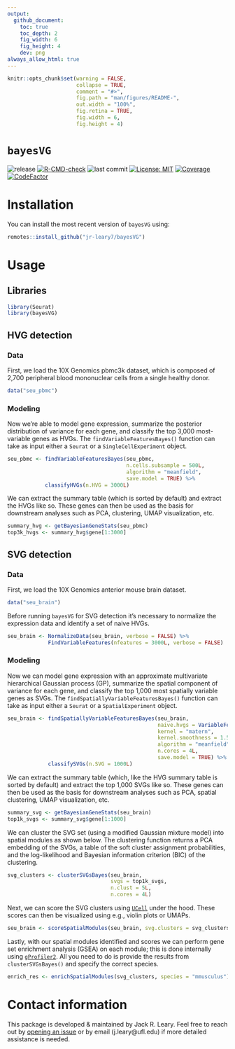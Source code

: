 ```yaml
---
output: 
  github_document:
    toc: true
    toc_depth: 2
    fig_width: 6
    fig_height: 4
    dev: png
always_allow_html: true
---
```


<!-- README.md is generated from README.Rmd. Please edit that file -->

```r
knitr::opts_chunk$set(warning = FALSE, 
                      collapse = TRUE,
                      comment = "#>",
                      fig.path = "man/figures/README-",
                      out.width = "100%", 
                      fig.retina = TRUE,
                      fig.width = 6,
                      fig.height = 4)
```

# `bayesVG`

<!-- badges: start -->
![release](https://img.shields.io/github/v/release/jr-leary7/bayesVG?color=purple)
[![R-CMD-check](https://github.com/jr-leary7/bayesVG/actions/workflows/R-CMD-CHECK.yaml/badge.svg)](https://github.com/jr-leary7/bayesVG/actions/workflows/R-CMD-CHECK.yaml)
![last commit](https://img.shields.io/github/last-commit/jr-leary7/bayesVG/main?color=darkgreen)
[![License: MIT](https://img.shields.io/badge/License-MIT-yellow.svg)](https://opensource.org/licenses/MIT)
[![Coverage](https://codecov.io/gh/jr-leary7/bayesVG/graph/badge.svg)](https://app.codecov.io/gh/jr-leary7/bayesVG)
[![CodeFactor](https://www.codefactor.io/repository/github/jr-leary7/bayesvg/badge/main)](https://www.codefactor.io/repository/github/jr-leary7/bayesvg/overview/main)
<!-- badges: end -->

# Installation

You can install the most recent version of `bayesVG` using:

```r
remotes::install_github("jr-leary7/bayesVG")
```

# Usage 

## Libraries 

```r
library(Seurat)
library(bayesVG)
```

## HVG detection 

### Data 

First, we load the 10X Genomics pbmc3k dataset, which is composed of 2,700 peripheral blood mononuclear cells from a single healthy donor. 

```r
data("seu_pbmc")
```

### Modeling 

Now we're able to model gene expression, summarize the posterior distribution of variance for each gene, and classify the top 3,000 most-variable genes as HVGs. The `findVariableFeaturesBayes()` function can take as input either a `Seurat` or a `SingleCellExperiment` object. 

```r
seu_pbmc <- findVariableFeaturesBayes(seu_pbmc, 
                                      n.cells.subsample = 500L, 
                                      algorithm = "meanfield",
                                      save.model = TRUE) %>% 
            classifyHVGs(n.HVG = 3000L)
```

We can extract the summary table (which is sorted by default) and extract the HVGs like so. These genes can then be used as the basis for downstream analyses such as PCA, clustering, UMAP visualization, etc. 

```r
summary_hvg <- getBayesianGeneStats(seu_pbmc)
top3k_hvgs <- summary_hvg$gene[1:3000]
```

## SVG detection 

### Data 

First, we load the 10X Genomics anterior mouse brain dataset.

```r
data("seu_brain")
```

Before running `bayesVG` for SVG detection it's necessary to normalize the expression data and identify a set of naive HVGs. 

```r
seu_brain <- NormalizeData(seu_brain, verbose = FALSE) %>% 
             FindVariableFeatures(nfeatures = 3000L, verbose = FALSE)
```

### Modeling 

Now we can model gene expression with an approximate multivariate hierarchical Gaussian process (GP), summarize the spatial component of variance for each gene, and classify the top 1,000 most spatially variable genes as SVGs. The `findSpatiallyVariableFeaturesBayes()` function can take as input either a `Seurat` or a `SpatialExperiment` object. 

```r
seu_brain <- findSpatiallyVariableFeaturesBayes(seu_brain, 
                                                naive.hvgs = VariableFeatures(seu_brain), 
                                                kernel = "matern", 
                                                kernel.smoothness = 1.5, 
                                                algorithm = "meanfield", 
                                                n.cores = 4L, 
                                                save.model = TRUE) %>% 
             classifySVGs(n.SVG = 1000L)
```

We can extract the summary table (which, like the HVG summary table is sorted by default)  and extract the top 1,000 SVGs like so. These genes can then be used as the basis for downstream analyses such as PCA, spatial clustering, UMAP visualization, etc. 

```r
summary_svg <- getBayesianGeneStats(seu_brain)
top1k_svgs <- summary_svg$gene[1:1000]
```

We can cluster the SVG set (using a modified Gaussian mixture model) into spatial modules as shown below. The clustering function returns a PCA embedding of the SVGs, a table of the soft cluster assignment probabilities, and the log-likelihood and Bayesian information criterion (BIC) of the clustering.

```r
svg_clusters <- clusterSVGsBayes(seu_brain, 
                                 svgs = top1k_svgs, 
                                 n.clust = 5L, 
                                 n.cores = 4L)
```

Next, we can score the SVG clusters using [`UCell`](https://github.com/carmonalab/UCell) under the hood. These scores can then be visualized using e.g., violin plots or UMAPs. 

```r
seu_brain <- scoreSpatialModules(seu_brain, svg.clusters = svg_clusters)
```

Lastly, with our spatial modules identified and scores we can perform gene set enrichment analysis (GSEA) on each module; this is done internally using [`gProfiler2`](https://biit.cs.ut.ee/gprofiler/page/r). All you need to do is provide the results from `clusterSVGsBayes()` and specify the correct species. 

```r
enrich_res <- enrichSpatialModules(svg_clusters, species = "mmusculus")
```


# Contact information 

This package is developed & maintained by Jack R. Leary. Feel free to reach out by [opening an issue](https://github.com/jr-leary7/bayesVG/issues) or by email (j.leary@ufl.edu) if more detailed assistance is needed.
